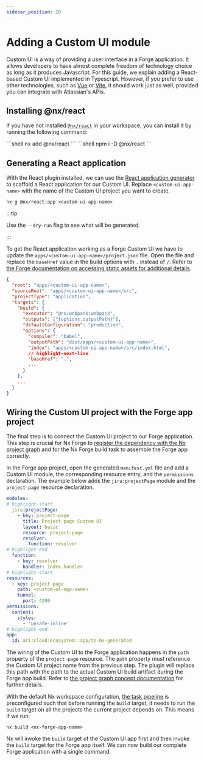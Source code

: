 ```yaml
---
sidebar_position: 20
---
```



# Adding a Custom UI module

Custom UI is a way of providing a user interface in a Forge application. It allows developers to have almost complete freedom of technology choice as long as it produces Javascript. For this guide, we explain adding a React-based Custom UI implemented in Typescript. However, if you prefer to use other technologies, such as [Vue](https://nx.dev/nx-api/vue/documents/overview) or [Vite](https://nx.dev/nx-api/vite/documents/overview), it should work just as well, provided you can integrate with Atlassian's APIs.

## Installing @nx/react

If you have not installed [`@nx/react`](https://nx.dev/nx-api/react/documents/overview) in your workspace, you can install it by running the following command:

<Tabs>
  <TabItem value="afterNx18" label="Nx 18+" default>
    ```shell
    nx add @nx/react
    ``` 
  </TabItem>
  <TabItem value="beforeNx18" label="Nx <18">
    ```shell
    npm i -D @nx/react
    ``` 
  </TabItem>
</Tabs>

## Generating a React application

With the React plugin installed, we can use the [React application generator](https://nx.dev/nx-api/react/generators/application) to scaffold a React application for our Custom UI. Replace `<custom-ui-app-name>` with the name of the Custom UI project you want to create.

```shell
nx g @nx/react:app <custom-ui-app-name>
```

:::tip

Use the `--dry-run` flag to see what will be generated.

:::

To get the React application working as a Forge Custom UI we have to update the `apps/<custom-ui-app-name>/project.json` file. Open the file and replace the `baseHref` value in the build options with `.` instead of `/`. Refer to [the Forge documentation on accessing static assets for additional details](https://developer.atlassian.com/platform/forge/custom-ui/#accessing-static-assets).

```json showLineNumbers
{
  "root": "apps/<custom-ui-app-name>",
  "sourceRoot": "apps/<custom-ui-app-name>/src",
  "projectType": "application",
  "targets": {
    "build": {
      "executor": "@nx/webpack:webpack",
      "outputs": ["{options.outputPath}"],
      "defaultConfiguration": "production",
      "options": {
        "compiler": "babel",
        "outputPath": "dist/apps/<custom-ui-app-name>",
        "index": "apps/<custom-ui-app-name>/src/index.html",
        // highlight-next-line
        "baseHref": ".",
        ...
      }
    },
    ...
  }
}
```

## Wiring the Custom UI project with the Forge app project

The final step is to connect the Custom UI project to our Forge application. This step is crucial for Nx Forge to [register the dependency with the Nx project graph](../concepts/project-graph.md) and for the Nx Forge build task to assemble the Forge app correctly.

In the Forge app project, open the generated `manifest.yml` file and add a Custom UI module, the corresponding resource entry, and the `permissions` declaration. The example below adds the `jira:projectPage` module and the `project-page` resource declaration.

```yaml showLineNumbers title="manifest.yml"
modules:
# highlight-start
  jira:projectPage:
    - key: project-page
      title: Project page Custom UI
      layout: basic
      resource: project-page
      resolver:
        function: resolver
# highlight-end  
  function:
    - key: resolver
      handler: index.handler
# highlight-start
resources:
  - key: project-page
    path: <custom-ui-app-name>
    tunnel:
      port: 4200
permissions:
  content:
    styles:
      - 'unsafe-inline'
# highlight-end
app:
  id: ari:cloud:ecosystem::app/to-be-generated
```

The wiring of the Custom UI to the Forge application happens in the `path` property of the `project-page` resource. The `path` property must reference the Custom UI project name from the previous step. The plugin will replace this path with the path to the actual Custom UI build artifact during the Forge app build. Refer to [the project graph concept documentation](../concepts/project-graph.md) for further details.

With the default Nx workspace configuration, [the task pipeline](https://nx.dev/features/run-tasks#defining-a-task-pipeline) is preconfigured such that before running the `build` target, it needs to run the `build` target on all the projects the current project depends on. This means if we run:

```shell
nx build <nx-forge-app-name>
```

Nx will invoke the `build` target of the Custom UI app first and then invoke the `build` target for the Forge app itself. We can now build our complete Forge application with a single command.